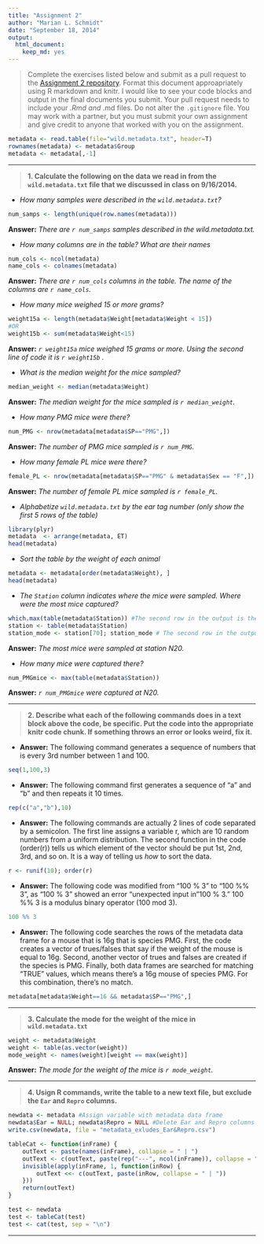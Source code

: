 ```yaml
---
title: "Assignment 2"
author: "Marian L. Schmidt"
date: "September 18, 2014"
output:
  html_document:
    keep_md: yes
---
```


>Complete the exercises listed below and submit as a pull request to the [Assignment 2 repository](http://www.github.com/microbialinformatics/assignment02).  Format this document approapriately using R markdown and knitr. I would like to see your code blocks and output in the final documents you submit. Your pull request needs to include your *.Rmd and *.md files. Do not alter the `.gitignore` file. You may work with a partner, but you must submit your own assignment and give credit to anyone that worked with you on the assignment.

```r
metadata <- read.table(file="wild.metadata.txt", header=T)
rownames(metadata) <- metadata$Group
metadata <- metadata[,-1]
```

*******************
>**1.  Calculate the following on the data we read in from the `wild.metadata.txt` file that we discussed in class on 9/16/2014.**


  *  *How many samples were described in the `wild.metadata.txt`?*  
```r
num_samps <- length(unique(row.names(metadata)))
```
**Answer:** *There are `r num_samps` samples described in the wild.metadata.txt.*
  
   
  *  *How many columns are in the table? What are their names*
```r
num_cols <- ncol(metadata)
name_cols <- colnames(metadata)
``` 
 **Answer:** *There are `r num_cols` columns in the table.  The name of the columns are `r name_cols`.*
  
  *  *How many mice weighed 15 or more grams?*
```r
weight15a <- length(metadata$Weight[metadata$Weight < 15])
#OR
weight15b <- sum(metadata$Weight<15)
```  
**Answer:** *`r weight15a` mice weighed 15 grams or more.  Using the second line of code it is `r weight15b` .*
   
  *  *What is the median weight for the mice sampled?*
```r
median_weight <- median(metadata$Weight)
```  
**Answer:** *The median weight for the mice sampled is `r median_weight`.*

  *  *How many PMG mice were there?*
```r
num_PMG <- nrow(metadata[metadata$SP=="PMG",])
```    
 **Answer:** *The number of PMG mice sampled is `r num_PMG`.*
 
  *  *How many female PL mice were there?*
```r
female_PL <- nrow(metadata[metadata$SP=="PMG" & metadata$Sex == "F",])
```   
**Answer:** *The number of female PL mice sampled is `r female_PL`.*
  
  *  *Alphabetize `wild.metadata.txt` by the ear tag number (only show the first 5 rows of the table)*
```r
library(plyr)
metadata  <- arrange(metadata, ET)
head(metadata)
```
 
  *  *Sort the table by the weight of each animal*
```r
metadata <- metadata[order(metadata$Weight), ]
head(metadata)
```
  
  *  *The `Station` column indicates where the mice were sampled. Where were the most mice captured?*
```r
which.max(table(metadata$Station)) #The second row in the output is the index of the value in the table
station <- table(metadata$Station)
station_mode <- station[70]; station_mode # The second row in the output is the number of samples at that station.
```  
**Answer:** *The most mice were sampled at station N20.*
  
  *  *How many mice were captured there?*
```r
num_PMGmice <- max(table(metadata$Station))
```
**Answer:** *`r num_PMGmice` were captured at N20.*
 
***************************

>**2.	Describe what each of the following commands does in a text block above the code, be specific. Put the code into the appropriate knitr code chunk. If something throws an error or looks weird, fix it.**


*  **Answer:** The following command generates a sequence of numbers that is every 3rd number between 1 and 100.

```r
seq(1,100,3)
```


*  **Answer:** The following command first generates a sequence of "a" and "b" and then repeats it 10 times.

```r
rep(c("a","b"),10)
```

*  **Answer:** The following commands are actually 2 lines of code separated by a semicolon.  The first line assigns a variable r, which are 10 random numbers from a uniform distribution.  The second function in the code (order(r)) tells us which element of the vector should be put 1st, 2nd, 3rd, and so on.  It is a way of telling us _how_ to sort the data.

```r
r <- runif(10); order(r)
```


*  **Answer:** The following code was modified from "100 % 3" to "100 %% 3", as "100 % 3" showed an error "unexpected input in "100 % 3."  100 %% 3 is a modulus binary operator (100 mod 3).

```r
100 %% 3
```

*  **Answer:** The following code searches the rows of the metadata data frame for a mouse that is 16g that is species PMG.  First, the code creates a vector of trues/falses that say if the weight of the mouse is equal to 16g.  Second, another vector of trues and falses are created if the species is PMG.  Finally, both data frames are searched for matching "TRUE" values, which means there's a 16g mouse of species PMG.  For this combination, there's no match.

```r
metadata[metadata$Weight==16 && metadata$SP=="PMG",]
```

**********************************

>**3.	Calculate the mode for the weight of the mice in `wild.metadata.txt`**

```r
weight <- metadata$Weight
weight <- table(as.vector(weight))
mode_weight <- names(weight)[weight == max(weight)]
```
**Answer:** *The mode for the weight of the mice is `r mode_weight`.*

************************

>**4.	Usign R commands, write the table to a new text file, but exclude the `Ear` and `Repro` columns.**

```r
newdata <- metadata #Assign variable with metadata data frame
newdata$Ear = NULL; newdata$Repro = NULL #Delete Ear and Repro columns
write.csv(newdata, file = "metadata_exludes_Ear&Repro.csv")
```

```r
tableCat <- function(inFrame) {
    outText <- paste(names(inFrame), collapse = " | ")
    outText <- c(outText, paste(rep("---", ncol(inFrame)), collapse = " | "))
    invisible(apply(inFrame, 1, function(inRow) {
        outText <<- c(outText, paste(inRow, collapse = " | "))
    }))
    return(outText)
}
```

```r
test <- newdata
test <- tableCat(test)
test <- cat(test, sep = "\n")
```


************************